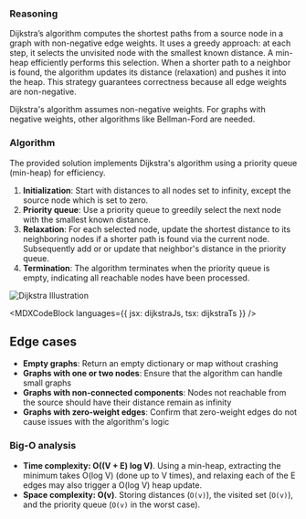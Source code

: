 

### Reasoning

Dijkstra’s algorithm computes the shortest paths from a source node in a graph with non-negative edge weights. It uses a greedy approach: at each step, it selects the unvisited node with the smallest known distance. A min-heap efficiently performs this selection. When a shorter path to a neighbor is found, the algorithm updates its distance (relaxation) and pushes it into the heap. This strategy guarantees correctness because all edge weights are non-negative.

Dijkstra's algorithm assumes non-negative weights. For graphs with negative weights, other algorithms like Bellman-Ford are needed.

### Algorithm

The provided solution implements Dijkstra's algorithm using a priority queue (min-heap) for efficiency.

1. **Initialization**: Start with distances to all nodes set to infinity, except the source node which is set to zero.
2. **Priority queue**: Use a priority queue to greedily select the next node with the smallest known distance.
3. **Relaxation**: For each selected node, update the shortest distance to its neighboring nodes if a shorter path is found via the current node. Subsequently add or or update that neighbor's distance in the priority queue.
4. **Termination**: The algorithm terminates when the priority queue is empty, indicating all reachable nodes have been processed.

![Dijkstra Illustration](/img/questions/dijkstra/dijkstra.png)

<MDXCodeBlock languages={{ jsx: dijkstraJs, tsx: dijkstraTs }} />

## Edge cases

- **Empty graphs**: Return an empty dictionary or map without crashing
- **Graphs with one or two nodes**: Ensure that the algorithm can handle small graphs
- **Graphs with non-connected components**: Nodes not reachable from the source should have their distance remain as infinity
- **Graphs with zero-weight edges**: Confirm that zero-weight edges do not cause issues with the algorithm's logic

### Big-O analysis

- **Time complexity: O((V + E) log V)**. Using a min-heap, extracting the minimum takes O(log V) (done up to V times), and relaxing each of the E edges may also trigger a O(log V) heap update.
- **Space complexity: O(v)**. Storing distances (`O(v)`), the visited set (`O(v)`), and the priority queue (`O(v)` in the worst case).
